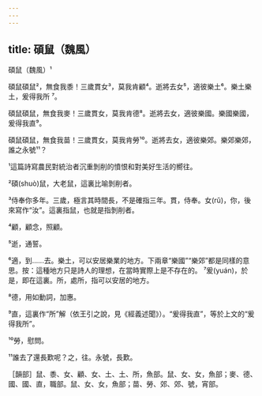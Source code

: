 ```yaml
---
---
---
```

title: 碩鼠（魏風）
---




碩鼠（魏風）¹

碩鼠碩鼠²，無食我黍！三歲貫女³，莫我肯顧⁴。逝將去女⁵，適彼樂土⁶。樂土樂土，爰得我所 ⁷。

碩鼠碩鼠，無食我麥！三歲貫女，莫我肯德⁸。逝將去女，適彼樂國。樂國樂國，爰得我直⁹。

碩鼠碩鼠，無食我苗！三歲貫女，莫我肯勞¹⁰。逝將去女，適彼樂郊。樂郊樂郊，誰之永號¹¹？

¹這篇詩寫農民對統治者沉重剝削的憤恨和對美好生活的嚮往。

²碩(shuò)鼠，大老鼠，這裏比喻剝削者。

³侍奉你多年。三歲，極言其時間長，不是確指三年。貫，侍奉。女(rǔ)，你，後來寫作“汝”。這裏指鼠，也就是指剝削者。

⁴顧，顧念，照顧。

⁵逝，通誓。

⁶適，到......去。樂土，可以安居樂業的地方。下兩章“樂國”“樂郊”都是同樣的意思。按：這種地方只是詩人的理想，在當時實際上是不存在的。 ⁷爰(yuán)，於是，即在這裏。所，處所，指可以安居的地方。

⁸德，用如動詞，加惠。

⁹直，這裏作“所”解（依王引之說，見《經義述聞》）。“爰得我直”，等於上文的“爰得我所”。

¹⁰勞，慰問。

¹¹誰去了還長歎呢？之，往。永號，長歎。

［韻部］鼠、黍、女、顧、女、土、土、所，魚部。鼠、女、女，魚部；麥、德、國、國、直，職部。鼠、女、女，魚部；苗、勞、郊、郊、號，宵部。